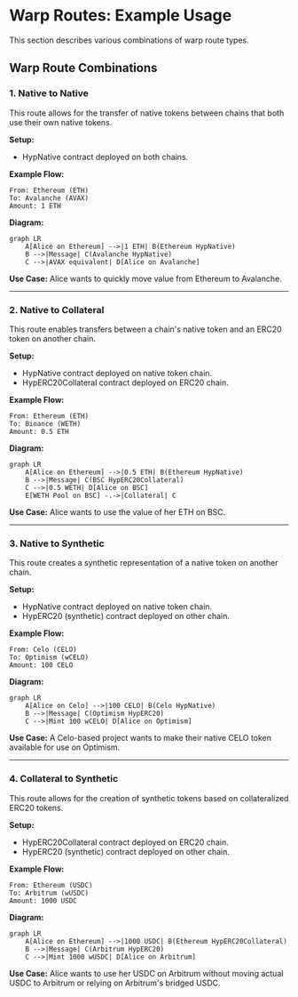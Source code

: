 # Warp Routes: Example Usage

This section describes various combinations of warp route types.

## Warp Route Combinations

### 1. Native to Native

This route allows for the transfer of native tokens between chains that both use their own native tokens.

**Setup:**

- HypNative contract deployed on both chains.

**Example Flow:**

```
From: Ethereum (ETH)
To: Avalanche (AVAX)
Amount: 1 ETH
```

**Diagram:**

```mermaid
graph LR
    A[Alice on Ethereum] -->|1 ETH| B(Ethereum HypNative)
    B -->|Message| C(Avalanche HypNative)
    C -->|AVAX equivalent| D[Alice on Avalanche]
```

**Use Case:** Alice wants to quickly move value from Ethereum to Avalanche.

---

### 2. Native to Collateral

This route enables transfers between a chain's native token and an ERC20 token on another chain.

**Setup:**

- HypNative contract deployed on native token chain.
- HypERC20Collateral contract deployed on ERC20 chain.

**Example Flow:**

```
From: Ethereum (ETH)
To: Binance (WETH)
Amount: 0.5 ETH
```

**Diagram:**

```mermaid
graph LR
    A[Alice on Ethereum] -->|0.5 ETH| B(Ethereum HypNative)
    B -->|Message| C(BSC HypERC20Collateral)
    C -->|0.5 WETH| D[Alice on BSC]
    E[WETH Pool on BSC] -.->|Collateral| C

```

**Use Case:** Alice wants to use the value of her ETH on BSC.

---

### 3. Native to Synthetic

This route creates a synthetic representation of a native token on another chain.

**Setup:**

- HypNative contract deployed on native token chain.
- HypERC20 (synthetic) contract deployed on other chain.

**Example Flow:**

```
From: Celo (CELO)
To: Optimism (wCELO)
Amount: 100 CELO
```

**Diagram:**

```mermaid
graph LR
    A[Alice on Celo] -->|100 CELO| B(Celo HypNative)
    B -->|Message| C(Optimism HypERC20)
    C -->|Mint 100 wCELO| D[Alice on Optimism]
```

**Use Case:** A Celo-based project wants to make their native CELO token available for use on Optimism.

---

### 4. Collateral to Synthetic

This route allows for the creation of synthetic tokens based on collateralized ERC20 tokens.

**Setup:**

- HypERC20Collateral contract deployed on ERC20 chain.
- HypERC20 (synthetic) contract deployed on other chain.

**Example Flow:**

```
From: Ethereum (USDC)
To: Arbitrum (wUSDC)
Amount: 1000 USDC
```

**Diagram:**

```mermaid
graph LR
    A[Alice on Ethereum] -->|1000 USDC| B(Ethereum HypERC20Collateral)
    B -->|Message| C(Arbitrum HypERC20)
    C -->|Mint 1000 wUSDC| D[Alice on Arbitrum]
```

**Use Case:** Alice wants to use her USDC on Arbitrum without moving actual USDC to Arbitrum or relying on Arbitrum's bridged USDC.

